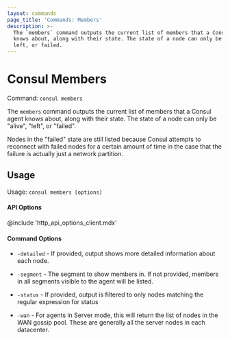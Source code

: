```yaml
---
layout: commands
page_title: 'Commands: Members'
description: >-
  The `members` command outputs the current list of members that a Consul agent
  knows about, along with their state. The state of a node can only be alive,
  left, or failed.
---
```


# Consul Members

Command: `consul members`

The `members` command outputs the current list of members that a Consul
agent knows about, along with their state. The state of a node can only
be "alive", "left", or "failed".

Nodes in the "failed" state are still listed because Consul attempts to
reconnect with failed nodes for a certain amount of time in the case
that the failure is actually just a network partition.

## Usage

Usage: `consul members [options]`

#### API Options

@include 'http_api_options_client.mdx'

#### Command Options

- `-detailed` - If provided, output shows more detailed information
  about each node.

- `-segment` <EnterpriseAlert inline /> - The segment to show members in. If not provided, members
  in all segments visible to the agent will be listed.

- `-status` - If provided, output is filtered to only nodes matching
  the regular expression for status

- `-wan` - For agents in Server mode, this will return the list of nodes
  in the WAN gossip pool. These are generally all the server nodes in
  each datacenter.
